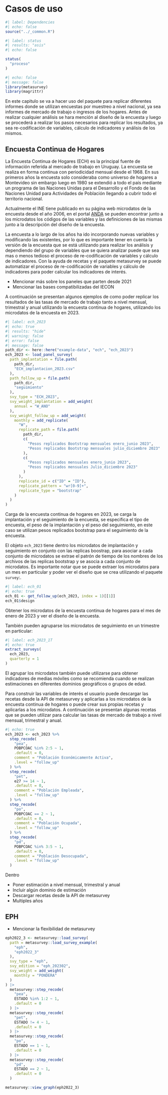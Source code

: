 # Casos de uso {#sec-Chapter5}

```r
#| label: Dependencies
#| echo: false
source("../_common.R")
```

```r
#| label: status
#| results: "asis"
#| echo: false

status(
  "proceso"
)
```


```r
#| echo: false
#| message: false
library(metasurvey)
library(magrittr)
```

En este capitulo se va a hacer uso del paquete para replicar diferentes informes donde se utilizan encuestas por muestreo a nivel nacional, ya sea informes de mercado de trabajo o ingresos de los hogares. Antes de realizar cualquier análisis se hara mención al diseño de la encuesta y luego se procederá a realizar los pasos necesarios para replicar los resultados, ya sea re-codificación de variables, cálculo de indicadores y análisis de los mismos.

## Encuesta Continua de Hogares

La Encuesta Continua de Hogares (ECH) es la principal fuente de información referida al mercado de trabajo en Uruguay. La encuesta se realiza en forma continua con periodicidad mensual desde el 1968. En sus primeros años la encuesta solo consideraba como universo de hogares a Montevideo sin embargo luego en 1980 se extendió a todo el país mediante un programa de las Naciones Unidas para el Desarrollo y el Fondo de las Naciones Unidad para Actividades de Población llegando a cubrir todo el territorio nacional.

Actualmente el INE tiene publicado en su página web microdatos de la encuesta desde el año 2006, en el portal [ANDA](https://www4.ine.gub.uy/Anda5/index.php/catalog/Encuestas_a_hogares#_r=&collection=&country=&dtype=&from=1996&page=1&ps=&sid=&sk=&sort_by=title&sort_order=&to=2023&topic=&view=s&vk=) se pueden encontrar junto a los microdatos los códigos de las variables y las definiciones de las mismas junto a la descripción del diseño de la encuesta.

La encuesta a lo largo de los años ha ido incorporando nuevas variables y modificando las existentes, por lo que es importante tener en cuenta la versión de la encuesta que se está utilizando para realizar los análisis y dependiendo del grupo de variables que se quiera analizar puede que sea mas o menos tedioso el proceso de re-codificación de variables y cálculo de indicadores. Con la ayuda de recetas y el paquete metasurvey se puede automatizar el proceso de re-codificación de variables y cálculo de indicadores para poder calcular los indicadores de interés.

- Mencionar más sobre los paneles que parten desde 2021
- Mencionar las bases compatibilizadas del IECON


A continuación se presentan algunos ejemplos de como poder replicar los resultados de las tasas de mercado de trabajo tanto a nivel mensual, trimestral y anual utilizando la encuesta continua de hogares, utilizando los microdatos de la encuesta en 2023.

::: {#lst-ech-2023}

```r
#| label: ech_2023
#| echo: true
#| results: "hide"
#| warning: false
#| error: false
#| message: false
path_dir <- here::here("example-data", "ech", "ech_2023")
ech_2023 <- load_panel_survey(
  path_implantation = file.path(
    path_dir,
    "ECH_implantacion_2023.csv"
  ),
  path_follow_up = file.path(
    path_dir,
    "seguimiento"
  ),
  svy_type = "ECH_2023",
  svy_weight_implantation = add_weight(
    annual = "W_ANO"
  ),
  svy_weight_follow_up = add_weight(
    monthly = add_replicate(
      "W",
      replicate_path = file.path(
        path_dir,
        c(
          "Pesos replicados Bootstrap mensuales enero_junio 2023",
          "Pesos replicados Bootstrap mensuales julio_diciembre 2023"
        ),
        c(
          "Pesos replicados mensuales enero_junio 2023",
          "Pesos replicados mensuales Julio_diciembre 2023"
        )
      ),
      replicate_id = c("ID" = "ID"),
      replicate_pattern = "wr[0-9]+",
      replicate_type = "bootstrap"
    )
  )
)
```


Carga de la encuesta continua de hogares en 2023, se carga la implantación y el seguimiento de la encuesta, se especifica el tipo de encuesta, el peso de la implantación y el peso del seguimiento, en este caso se utilizan pesos replicados bootstrap para el seguimiento de la encuesta.

:::

El objeto `ech_2023` tiene dentro los microdatos de implantación y seguimiento en conjunto con las replicas boostrap, para asociar a cada conjunto de microdatos se extrae el patrón de tiempo de los nombres de los archivos de las replicas bootstrap y se asocia a cada conjunto de microdatos. Es importante notar que se puede extraer los microdatos para un mes en particular y poder ver el diseño que se crea utilizando el paquete `survey`:.

::: {#lst-ech-2023-01}

```r
#| label: ech_01
#| echo: true
ech_01 <- get_follow_up(ech_2023, index = 1)[[1]]
ech_01$design
```
Obtener los microdatos de la encuesta continua de hogares para el mes de enero de 2023 y ver el diseño de la encuesta.
:::

También pueden agruparse los microdatos de seguimiento en un trimestre en particular:

```r
#| label: ech_2023_1T
#| echo: true
extract_surveys(
  ech_2023,
  quarterly = 1
)
```

El agrupar los microdatos también puede utilizarse para obtener indicadores de medias móviles como se recomienda cuando se realizan estimaciones en diferentes dominios geográficos o grupos de edad.

Para construir las variables de interés el usuario puede descargar las recetas desde la API de metasurvey y aplicarlas a los microdatos de la encuesta continua de hogares o puede crear sus propias recetas y aplicarlas a los microdatos. A continuación se presentan algunas recetas que se pueden utilizar para calcular las tasas de mercado de trabajo a nivel mensual, trimestral y anual.

```r
#| echo: true
ech_2023 <- ech_2023 %>%
  step_recode(
    "pea",
    POBPCOAC %in% 2:5 ~ 1,
    .default = 0,
    comment = "Población Económicamente Activa",
    .level = "follow_up"
  ) %>%
  step_recode(
    "pet",
    e27 >= 14 ~ 1,
    .default = 0,
    comment = "Población Empleada",
    .level = "follow_up"
  ) %>%
  step_recode(
    "po",
    POBPCOAC == 2 ~ 1,
    .default = 0,
    comment = "Población Ocupada",
    .level = "follow_up"
  ) %>%
  step_recode(
    "pd",
    POBPCOAC %in% 3:5 ~ 1,
    .default = 0,
    comment = "Población Desocupada",
    .level = "follow_up"
  )
```

Dentro 


- Poner estimación a nivel mensual, trimestral y anual
- Incluir algún dominio de estimación
- Descargar recetas desde la API de metasurvey
- Multiples años

## EPH


- Mencionar la flexibilidad de metasurvey 

```r
eph2022_3 <- metasurvey::load_survey(
  path = metasurvey::load_survey_example(
    "eph",
    "eph2022_3"
  ),
  svy_type = "eph",
  svy_edition = "eph_202302",
  svy_weight = add_weight(
    monthly = "PONDERA"
  )
) |>
  metasurvey::step_recode(
    "pea",
    ESTADO %in% 1:2 ~ 1,
    .default = 0
  ) |>
  metasurvey::step_recode(
    "pet",
    ESTADO != 4 ~ 1,
    .default = 0
  ) |>
  metasurvey::step_recode(
    "po",
    ESTADO == 1 ~ 1,
    .default = 0
  ) |>
  metasurvey::step_recode(
    "pd",
    ESTADO == 2 ~ 1,
    .default = 0
  )
``` 

```r
metasurvey::view_graph(eph2022_3)
```
